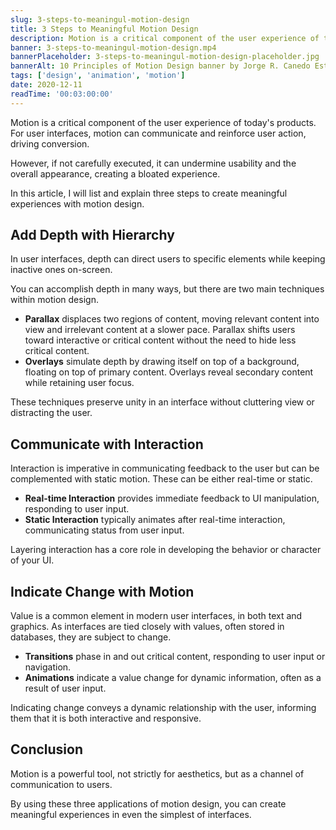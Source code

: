 ```yaml
---
slug: 3-steps-to-meaningul-motion-design
title: 3 Steps to Meaningful Motion Design
description: Motion is a critical component of the user experience of today's products. For user interfaces, motion can communicate and reinforce user action, driving conversion.
banner: 3-steps-to-meaningul-motion-design.mp4
bannerPlaceholder: 3-steps-to-meaningul-motion-design-placeholder.jpg
bannerAlt: 10 Principles of Motion Design banner by Jorge R. Canedo Estrada.
tags: ['design', 'animation', 'motion']
date: 2020-12-11
readTime: '00:03:00:00'
---
```


Motion is a critical component of the user experience of today's products.
For user interfaces, motion can communicate and reinforce user action, driving conversion.

However, if not carefully executed, it can undermine usability and the overall appearance, creating a bloated experience.

In this article, I will list and explain three steps to create meaningful experiences with motion design.

## Add Depth with Hierarchy

In user interfaces, depth can direct users to specific elements while keeping inactive ones on-screen.

You can accomplish depth in many ways, but there are two main techniques within motion design.

 - **Parallax** displaces two regions of content, moving relevant content into view and irrelevant content at a slower pace. Parallax shifts users toward interactive or critical content without the need to hide less critical content.
 - **Overlays** simulate depth by drawing itself on top of a background, floating on top of primary content. Overlays reveal secondary content while retaining user focus.

These techniques preserve unity in an interface without cluttering view or distracting the user.

## Communicate with Interaction

Interaction is imperative in communicating feedback to the user but can be complemented with static motion.
These can be either real-time or static.

 - **Real-time Interaction** provides immediate feedback to UI manipulation, responding to user input.
 - **Static Interaction** typically animates after real-time interaction, communicating status from user input.

Layering interaction has a core role in developing the behavior or character of your UI.

## Indicate Change with Motion

Value is a common element in modern user interfaces, in both text and graphics.
As interfaces are tied closely with values, often stored in databases, they are subject to change.

 - **Transitions** phase in and out critical content, responding to user input or navigation.
 - **Animations** indicate a value change for dynamic information, often as a result of user input.

Indicating change conveys a dynamic relationship with the user, informing them that it is both interactive and responsive.

## Conclusion

Motion is a powerful tool, not strictly for aesthetics, but as a channel of communication to users.

By using these three applications of motion design, you can create meaningful experiences in even the simplest of interfaces.
